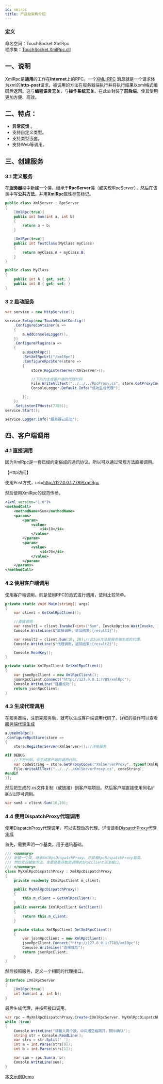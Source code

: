 ```yaml
---
id: xmlrpc
title: 产品及架构介绍
---
```


### 定义

命名空间：TouchSocket.XmlRpc <br/>
程序集：[TouchSocket.XmlRpc.dll](https://www.nuget.org/packages/TouchSocket.XmlRpc)

## 一、说明

XmlRpc是**通用**的工作在**Internet**上的RPC。一个[XML-RPC](https://baike.baidu.com/item/XML-RPC/0) 消息就是一个请求体为xml的**http-post**请求，被调用的方法在服务器端执行并将执行结果以xml格式编码后返回。这与**编程语言无关**，与**操作系统无关**。在此处封装了**前后端**，使其使用更加方便、高效。


## 二、特点：

- **异常反馈** 。
- 支持自定义类型。
- 支持类型嵌套。
- 支持Web等调用。

## 三、创建服务

### 3.1 定义服务

在**服务器**端中新建一个类，继承于**RpcServer**类（或实现IRpcServer），然后在该类中写**公共方法**，并用**XmlRpc**属性标签标记。

```csharp showLineNumbers
public class XmlServer : RpcServer
{
    [XmlRpc(true)]
    public int Sum(int a, int b)
    {
        return a + b;
    }

    [XmlRpc(true)]
    public int TestClass(MyClass myClass)
    {
        return myClass.A + myClass.B;
    }
}

public class MyClass
{
    public int A { get; set; }
    public int B { get; set; }
}

```

### 3.2 启动服务


```csharp showLineNumbers
var service = new HttpService();

service.Setup(new TouchSocketConfig()
    .ConfigureContainer(a => 
    {
        a.AddConsoleLogger();
    })
    .ConfigurePlugins(a =>
    {
        a.UseXmlRpc()
        .SetXmlRpcUrl("/xmlRpc")
        .ConfigureRpcStore(store =>
        {
            store.RegisterServer<XmlServer>();

            //下列为生成客户端的代理代码
            File.WriteAllText("../../../RpcProxy.cs", store.GetProxyCodes("RpcProxy", new Type[] { typeof(XmlRpcAttribute) }));
            ConsoleLogger.Default.Info("成功生成代理");

        });
    })
    .SetListenIPHosts(7789));
service.Start();

service.Logger.Info("服务器已启动");
```

## 四、客户端调用

### 4.1 直接调用

因为XmlRpc是一套已经约定俗成的通讯协议。所以可以通过常规方法直接调用。

【Http访问】

使用Post方式，url=http://127.0.0.1:7789/xmlRpc

然后使用XmlRpc的规范传参。

```xml
<?xml version="1.0"?>
<methodCall>
    <methodName>Sum</methodName>
    <params>
        <param>
            <value>
                <i4>10</i4>
            </value>
        </param>
        <param>
            <value>
                <i4>20</i4>
            </value>
        </param>
    </params>
</methodCall>
```

### 4.2 使用客户端调用

使用客户端调用，则是使用RPC的范式进行调用，使用比较简单。

```csharp showLineNumbers
private static void Main(string[] args)
{
    var client = GetXmlRpcClient();

    //直接调用
    var result1 = client.InvokeT<int>("Sum", InvokeOption.WaitInvoke, 10, 20);
    Console.WriteLine($"直接调用，返回结果:{result1}");

    var result2 = client.Sum(10, 20);//此Sum方法是服务端生成的代理。
    Console.WriteLine($"代理调用，返回结果:{result2}");

    Console.ReadKey();
}

private static XmlRpcClient GetXmlRpcClient()
{
    var jsonRpcClient = new XmlRpcClient();
    jsonRpcClient.Connect("http://127.0.0.1:7789/xmlRpc");
    Console.WriteLine("连接成功");
    return jsonRpcClient;
}
```

### 4.3 生成代理调用

在服务器端，注册完服务后，就可以生成客户端调用代码了。详细的操作可以查看[服务端代理生成](./generateproxyfromserver.mdx)

```csharp {8-9}
a.UseXmlRpc()
.ConfigureRpcStore(store =>
{
    store.RegisterServer<XmlServer>();//注册服务

#if DEBUG
    //下列代码，会生成客户端的调用代码。
    var codeString = store.GetProxyCodes("XmlServerProxy", typeof(XmlRpcAttribute));
    File.WriteAllText("../../../XmlServerProxy.cs", codeString);
#endif
});
```

然后把生成的.cs文件复制（或链接）到客户端项目。然后客户端直接使用同名`扩展方法`即可调用。

```csharp showLineNumbers
var sum3 = client.Sum(10,20);
```

### 4.4 使用DispatchProxy代理调用

使用DispatchProxy代理调用，可以实现动态代理，详情请看[DispatchProxy代理生成](./generateproxyfromdispatchproxy.mdx)

首先，需要声明一个基类，用于通讯基础。

```csharp showLineNumbers
/// <summary>
/// 新建一个类，继承XmlRpcDispatchProxy，亦或者RpcDispatchProxy基类。
/// 然后实现抽象方法，主要是能获取到调用的IRpcClient派生接口。
/// </summary>
class MyXmlRpcDispatchProxy : XmlRpcDispatchProxy
{
    private readonly IXmlRpcClient m_client;

    public MyXmlRpcDispatchProxy()
    {
        this.m_client = GetXmlRpcClient();
    }
    public override IXmlRpcClient GetClient()
    {
        return this.m_client;
    }

    private static XmlRpcClient GetXmlRpcClient()
    {
        var jsonRpcClient = new XmlRpcClient();
        jsonRpcClient.Connect("http://127.0.0.1:7789/xmlRpc");
        Console.WriteLine("连接成功");
        return jsonRpcClient;
    }
}
```

然后按照服务，定义一个相同的代理接口。

```csharp showLineNumbers
interface IXmlRpcServer
{
    [XmlRpc(true)]
    int Sum(int a, int b);
}
```

最后生成代理，并按照接口调用。

```csharp {1}
var rpc = MyXmlRpcDispatchProxy.Create<IXmlRpcServer, MyXmlRpcDispatchProxy>();
while (true)
{
    Console.WriteLine("请输入两个数，中间用空格隔开，回车确认");
    string str = Console.ReadLine();
    var strs = str.Split(' ');
    int a = int.Parse(strs[0]);
    int b = int.Parse(strs[1]);

    var sum = rpc.Sum(a, b);
    Console.WriteLine(sum);
}
```

[本文示例Demo](https://gitee.com/RRQM_Home/TouchSocket/tree/master/examples/XmlRpc)